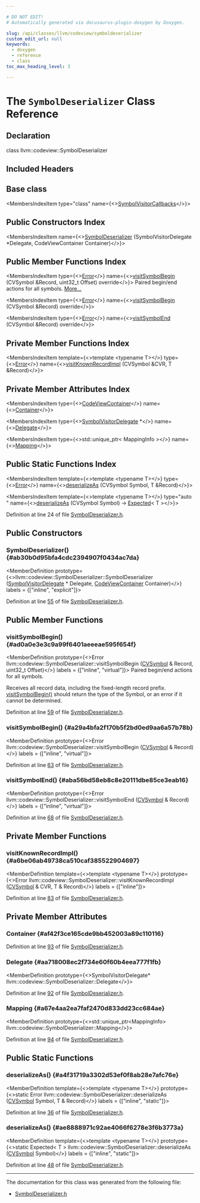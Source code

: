 ```yaml
---

# DO NOT EDIT!
# Automatically generated via docusaurus-plugin-doxygen by Doxygen.

slug: /api/classes/llvm/codeview/symboldeserializer
custom_edit_url: null
keywords:
  - doxygen
  - reference
  - class
toc_max_heading_level: 3

---
```





# The `SymbolDeserializer` Class Reference

<DoxygenPage pluginConfig={pluginConfig}>



## Declaration

<CodeBlock>class llvm::codeview::SymbolDeserializer</CodeBlock>

## Included Headers

<IncludesList>
<IncludesListItem
  filePath="llvm/DebugInfo/CodeView/SymbolDeserializer.h"
  permalink="/docs/api/files/include/include/llvm/include/llvm/debuginfo/include/llvm/debuginfo/codeview/symboldeserializer-h"
  isLocal="true" />
</IncludesList>

## Base class

<MembersIndex>

<MembersIndexItem
  type="class"
  name={<><a href="/docs/api/classes/llvm/codeview/symbolvisitorcallbacks">SymbolVisitorCallbacks</a></>}>
</MembersIndexItem>

</MembersIndex>

## Public Constructors Index

<MembersIndex>

<MembersIndexItem
  name={<><a href="#ab30b0d95bfa4cdc2394907f0434ac7da">SymbolDeserializer</a> (SymbolVisitorDelegate &#42;Delegate, CodeViewContainer Container)</>}>
</MembersIndexItem>

</MembersIndex>

## Public Member Functions Index

<MembersIndex>

<MembersIndexItem
  type={<><a href="/docs/api/classes/llvm/error">Error</a></>}
  name={<><a href="#ad0a0e3e3c9a99f6401aeeeae595f654f">visitSymbolBegin</a> (CVSymbol &amp;Record, uint32&#95;t Offset) override</>}>
Paired begin/end actions for all symbols. <a href="#ad0a0e3e3c9a99f6401aeeeae595f654f">More...</a>
</MembersIndexItem>

<MembersIndexItem
  type={<><a href="/docs/api/classes/llvm/error">Error</a></>}
  name={<><a href="#a29a4bfa2f170b5f2bd0ed9aa6a57b78b">visitSymbolBegin</a> (CVSymbol &amp;Record) override</>}>
</MembersIndexItem>

<MembersIndexItem
  type={<><a href="/docs/api/classes/llvm/error">Error</a></>}
  name={<><a href="#aba56bd58eb8c8e20111dbe85ce3eab16">visitSymbolEnd</a> (CVSymbol &amp;Record) override</>}>
</MembersIndexItem>

</MembersIndex>

## Private Member Functions Index

<MembersIndex>

<MembersIndexItem
  template={<>template &lt;typename T&gt;</>}
  type={<><a href="/docs/api/classes/llvm/error">Error</a></>}
  name={<><a href="#a6be06ab49738ca510caf385522904697">visitKnownRecordImpl</a> (CVSymbol &amp;CVR, T &amp;Record)</>}>
</MembersIndexItem>

</MembersIndex>

## Private Member Attributes Index

<MembersIndex>

<MembersIndexItem
  type={<><a href="/docs/api/namespaces/llvm/codeview/#af483a6f5695bfa37be36c56ad2f175b6">CodeViewContainer</a></>}
  name={<><a href="#af42f3ce165cde9bb452003a89c110116">Container</a></>}>
</MembersIndexItem>

<MembersIndexItem
  type={<><a href="/docs/api/classes/llvm/codeview/symbolvisitordelegate">SymbolVisitorDelegate</a> &#42;</>}
  name={<><a href="#aa718008ec2f734e60f60b4eea777f1fb">Delegate</a></>}>
</MembersIndexItem>

<MembersIndexItem
  type={<>std::unique&#95;ptr&lt; MappingInfo &gt;</>}
  name={<><a href="#a67e4aa2ea7faf2470d833dd23cc684ae">Mapping</a></>}>
</MembersIndexItem>

</MembersIndex>

## Public Static Functions Index

<MembersIndex>

<MembersIndexItem
  template={<>template &lt;typename T&gt;</>}
  type={<><a href="/docs/api/classes/llvm/error">Error</a></>}
  name={<><a href="#a4f31719a3302d53ef0f8ab28e7afc76e">deserializeAs</a> (CVSymbol Symbol, T &amp;Record)</>}>
</MembersIndexItem>

<MembersIndexItem
  template={<>template &lt;typename T&gt;</>}
  type="auto "
  name={<><a href="#ae8888971c92ae4066f6278e3f6b3773a">deserializeAs</a> (CVSymbol Symbol) -&gt; <a href="/docs/api/classes/llvm/expected">Expected</a>&lt; T &gt;</>}>
</MembersIndexItem>

</MembersIndex>


Definition at line 24 of file <a href="/docs/api/files/include/include/llvm/include/llvm/debuginfo/include/llvm/debuginfo/codeview/symboldeserializer-h">SymbolDeserializer.h</a>.

<SectionDefinition>

## Public Constructors

### SymbolDeserializer() {#ab30b0d95bfa4cdc2394907f0434ac7da}

<MemberDefinition
  prototype={<>llvm::codeview::SymbolDeserializer::SymbolDeserializer (<a href="/docs/api/classes/llvm/codeview/symbolvisitordelegate">SymbolVisitorDelegate</a> &#42; Delegate, <a href="/docs/api/namespaces/llvm/codeview/#af483a6f5695bfa37be36c56ad2f175b6">CodeViewContainer</a> Container)</>}
  labels = {["inline", "explicit"]}>

Definition at line <a href="/docs/api/files/include/include/llvm/include/llvm/debuginfo/include/llvm/debuginfo/codeview/symboldeserializer-h/#l00055">55</a> of file <a href="/docs/api/files/include/include/llvm/include/llvm/debuginfo/include/llvm/debuginfo/codeview/symboldeserializer-h">SymbolDeserializer.h</a>.
</MemberDefinition>

</SectionDefinition>

<SectionDefinition>

## Public Member Functions

### visitSymbolBegin() {#ad0a0e3e3c9a99f6401aeeeae595f654f}

<MemberDefinition
  prototype={<>Error llvm::codeview::SymbolDeserializer::visitSymbolBegin (<a href="/docs/api/namespaces/llvm/codeview/#a5cc6234b75e6212142e2a91d34af146f">CVSymbol</a> &amp; Record, uint32&#95;t Offset)</>}
  labels = {["inline", "virtual"]}>
Paired begin/end actions for all symbols.

Receives all record data, including the fixed-length record prefix. <a href="#ad0a0e3e3c9a99f6401aeeeae595f654f">visitSymbolBegin()</a> should return the type of the Symbol, or an error if it cannot be determined.

Definition at line <a href="/docs/api/files/include/include/llvm/include/llvm/debuginfo/include/llvm/debuginfo/codeview/symboldeserializer-h/#l00059">59</a> of file <a href="/docs/api/files/include/include/llvm/include/llvm/debuginfo/include/llvm/debuginfo/codeview/symboldeserializer-h">SymbolDeserializer.h</a>.
</MemberDefinition>

### visitSymbolBegin() {#a29a4bfa2f170b5f2bd0ed9aa6a57b78b}

<MemberDefinition
  prototype={<>Error llvm::codeview::SymbolDeserializer::visitSymbolBegin (<a href="/docs/api/namespaces/llvm/codeview/#a5cc6234b75e6212142e2a91d34af146f">CVSymbol</a> &amp; Record)</>}
  labels = {["inline", "virtual"]}>

Definition at line <a href="/docs/api/files/include/include/llvm/include/llvm/debuginfo/include/llvm/debuginfo/codeview/symboldeserializer-h/#l00063">63</a> of file <a href="/docs/api/files/include/include/llvm/include/llvm/debuginfo/include/llvm/debuginfo/codeview/symboldeserializer-h">SymbolDeserializer.h</a>.
</MemberDefinition>

### visitSymbolEnd() {#aba56bd58eb8c8e20111dbe85ce3eab16}

<MemberDefinition
  prototype={<>Error llvm::codeview::SymbolDeserializer::visitSymbolEnd (<a href="/docs/api/namespaces/llvm/codeview/#a5cc6234b75e6212142e2a91d34af146f">CVSymbol</a> &amp; Record)</>}
  labels = {["inline", "virtual"]}>

Definition at line <a href="/docs/api/files/include/include/llvm/include/llvm/debuginfo/include/llvm/debuginfo/codeview/symboldeserializer-h/#l00068">68</a> of file <a href="/docs/api/files/include/include/llvm/include/llvm/debuginfo/include/llvm/debuginfo/codeview/symboldeserializer-h">SymbolDeserializer.h</a>.
</MemberDefinition>

</SectionDefinition>

<SectionDefinition>

## Private Member Functions

### visitKnownRecordImpl() {#a6be06ab49738ca510caf385522904697}

<MemberDefinition
  template={<>template &lt;typename T&gt;</>}
  prototype={<>Error llvm::codeview::SymbolDeserializer::visitKnownRecordImpl (<a href="/docs/api/namespaces/llvm/codeview/#a5cc6234b75e6212142e2a91d34af146f">CVSymbol</a> &amp; CVR, T &amp; Record)</>}
  labels = {["inline"]}>

Definition at line <a href="/docs/api/files/include/include/llvm/include/llvm/debuginfo/include/llvm/debuginfo/codeview/symboldeserializer-h/#l00083">83</a> of file <a href="/docs/api/files/include/include/llvm/include/llvm/debuginfo/include/llvm/debuginfo/codeview/symboldeserializer-h">SymbolDeserializer.h</a>.
</MemberDefinition>

</SectionDefinition>

<SectionDefinition>

## Private Member Attributes

### Container {#af42f3ce165cde9bb452003a89c110116}

<MemberDefinition
  prototype="CodeViewContainer llvm::codeview::SymbolDeserializer::Container">

Definition at line <a href="/docs/api/files/include/include/llvm/include/llvm/debuginfo/include/llvm/debuginfo/codeview/symboldeserializer-h/#l00093">93</a> of file <a href="/docs/api/files/include/include/llvm/include/llvm/debuginfo/include/llvm/debuginfo/codeview/symboldeserializer-h">SymbolDeserializer.h</a>.
</MemberDefinition>

### Delegate {#aa718008ec2f734e60f60b4eea777f1fb}

<MemberDefinition
  prototype={<>SymbolVisitorDelegate&#42; llvm::codeview::SymbolDeserializer::Delegate</>}>

Definition at line <a href="/docs/api/files/include/include/llvm/include/llvm/debuginfo/include/llvm/debuginfo/codeview/symboldeserializer-h/#l00092">92</a> of file <a href="/docs/api/files/include/include/llvm/include/llvm/debuginfo/include/llvm/debuginfo/codeview/symboldeserializer-h">SymbolDeserializer.h</a>.
</MemberDefinition>

### Mapping {#a67e4aa2ea7faf2470d833dd23cc684ae}

<MemberDefinition
  prototype={<>std::unique&#95;ptr&lt;MappingInfo&gt; llvm::codeview::SymbolDeserializer::Mapping</>}>

Definition at line <a href="/docs/api/files/include/include/llvm/include/llvm/debuginfo/include/llvm/debuginfo/codeview/symboldeserializer-h/#l00094">94</a> of file <a href="/docs/api/files/include/include/llvm/include/llvm/debuginfo/include/llvm/debuginfo/codeview/symboldeserializer-h">SymbolDeserializer.h</a>.
</MemberDefinition>

</SectionDefinition>

<SectionDefinition>

## Public Static Functions

### deserializeAs() {#a4f31719a3302d53ef0f8ab28e7afc76e}

<MemberDefinition
  template={<>template &lt;typename T&gt;</>}
  prototype={<>static Error llvm::codeview::SymbolDeserializer::deserializeAs (<a href="/docs/api/namespaces/llvm/codeview/#a5cc6234b75e6212142e2a91d34af146f">CVSymbol</a> Symbol, T &amp; Record)</>}
  labels = {["inline", "static"]}>

Definition at line <a href="/docs/api/files/include/include/llvm/include/llvm/debuginfo/include/llvm/debuginfo/codeview/symboldeserializer-h/#l00036">36</a> of file <a href="/docs/api/files/include/include/llvm/include/llvm/debuginfo/include/llvm/debuginfo/codeview/symboldeserializer-h">SymbolDeserializer.h</a>.
</MemberDefinition>

### deserializeAs() {#ae8888971c92ae4066f6278e3f6b3773a}

<MemberDefinition
  template={<>template &lt;typename T&gt;</>}
  prototype={<>static Expected&lt; T &gt; llvm::codeview::SymbolDeserializer::deserializeAs (<a href="/docs/api/namespaces/llvm/codeview/#a5cc6234b75e6212142e2a91d34af146f">CVSymbol</a> Symbol)</>}
  labels = {["inline", "static"]}>

Definition at line <a href="/docs/api/files/include/include/llvm/include/llvm/debuginfo/include/llvm/debuginfo/codeview/symboldeserializer-h/#l00048">48</a> of file <a href="/docs/api/files/include/include/llvm/include/llvm/debuginfo/include/llvm/debuginfo/codeview/symboldeserializer-h">SymbolDeserializer.h</a>.
</MemberDefinition>

</SectionDefinition>

<hr/>

The documentation for this class was generated from the following file:

<ul>
<li><a href="/docs/api/files/include/include/llvm/include/llvm/debuginfo/include/llvm/debuginfo/codeview/symboldeserializer-h">SymbolDeserializer.h</a></li>
</ul>

</DoxygenPage>
